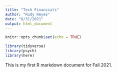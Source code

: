 ```yaml
---
title: "Tech Financials"
author: "Rudy Reyes"
date: "8/31/2021"
output: html_document
---
```


```r
knitr::opts_chunk$set(echo = TRUE)

library(tidyverse)
library(psych)
library(here)
```

This is my first R markdown document for Fall 2021.
